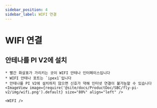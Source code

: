 ```yaml
---
sidebar_position: 4
sidebar_label: WIFI 연결
---
```




# WIFI 연결


## 안테나를 PI V2에 설치

    * 빨간 화살표가 가리키는 곳이 WIFI 안테나 인터페이스입니다
    * WIFI 안테나 포트는 `ipex1`입니다
    * 안테나를 PI V2에 설치하지 않으면 신호가 약해 인터넷 연결이 불가능할 수 있습니다
    <ImageView image={require('@site/docs/ProductDoc/SBC/fly-pi-v2/img/wifi.png').default} size="80%" align="left" />  

    <WIFI />
